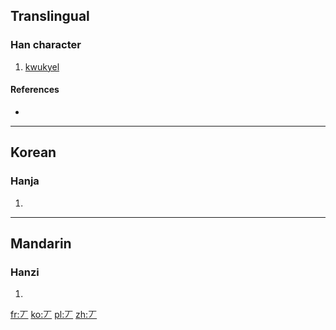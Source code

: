 ==Translingual==

===Han character===
{{Han char|rn=1|rad=一|as=01|sn=2|four=|canj=一竹 (MH), X一竹 (XMH)|ids=⿱[[一]][[丿]]}}

# [[kwukyel]]

====References====
* {{Han ref|kx=0076.021|dj=0137.060|hdz=10003.021|uh=4E06|ud=19974}}
----

==Korean==

===Hanja===
{{ko-hanja|hangeul=면|eumhun=구결|rv=myeon|mr=myŏn|y=myen|ehrv= gugyeol|ehmr= kugyŏl|ehy= kwukyel}}

# {{defn|lang=ko|sort=竹00}}

----


==Mandarin==

===Hanzi===
{{cmn-hanzi|pin=[[hǎn]] ([[han3]])|wg=han<sup>3</sup>}}

# {{defn|lang=cmn|sort=一01}}
[[fr:丆]]
[[ko:丆]]
[[pl:丆]]
[[zh:丆]]